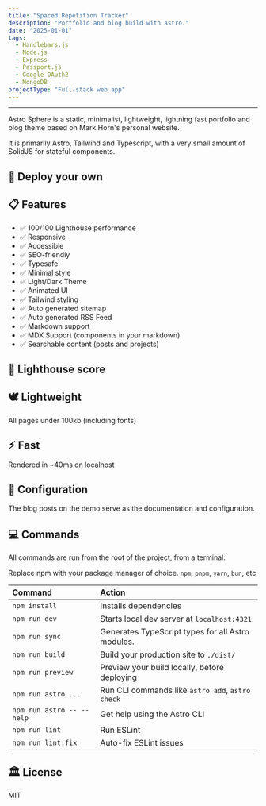 ```yaml
---
title: "Spaced Repetition Tracker"
description: "Portfolio and blog build with astro."
date: "2025-01-01"
tags:
  - Handlebars.js
  - Node.js
  - Express
  - Passport.js
  - Google OAuth2
  - MongoDB
projectType: "Full-stack web app"
---
```



---

<MdxPublicImage src="/projects/astro-sphere/astro-sphere.jpg" />

Astro Sphere is a static, minimalist, lightweight, lightning fast portfolio and blog theme based on Mark Horn's personal website.

It is primarily Astro, Tailwind and Typescript, with a very small amount of SolidJS for stateful components.

## 🚀 Deploy your own

<div class="flex gap-2">
  <a
    target="_blank"
    aria-label="Deploy with Vercel"
    href="https://vercel.com/new/clone?repository-url=https://github.com/markhorn-dev/astro-sphere"
  >
    <MdxPublicImage src="/projects/deploy_vercel.svg" />
  </a>
  <a
    target="_blank"
    aria-label="Deploy with Netlify"
    href="https://app.netlify.com/start/deploy?repository=https://github.com/markhorn-dev/astro-sphere"
  >
    <MdxPublicImage src="/projects/deploy_netlify.svg" />
  </a>
</div>

## 📋 Features

- ✅ 100/100 Lighthouse performance
- ✅ Responsive
- ✅ Accessible
- ✅ SEO-friendly
- ✅ Typesafe
- ✅ Minimal style
- ✅ Light/Dark Theme
- ✅ Animated UI
- ✅ Tailwind styling
- ✅ Auto generated sitemap
- ✅ Auto generated RSS Feed
- ✅ Markdown support
- ✅ MDX Support (components in your markdown)
- ✅ Searchable content (posts and projects)

## 💯 Lighthouse score

<MdxPublicImage src="/projects/astro-sphere/astro-sphere-lighthouse.jpg" />

## 🕊️ Lightweight

All pages under 100kb (including fonts)

## ⚡︎ Fast

Rendered in ~40ms on localhost

## 📄 Configuration

The blog posts on the demo serve as the documentation and configuration.

## 💻 Commands

All commands are run from the root of the project, from a terminal:

Replace npm with your package manager of choice. `npm`, `pnpm`, `yarn`, `bun`, etc

| Command                   | Action                                            |
| :------------------------ | :------------------------------------------------ |
| `npm install`             | Installs dependencies                             |
| `npm run dev`             | Starts local dev server at `localhost:4321`       |
| `npm run sync`            | Generates TypeScript types for all Astro modules. |
| `npm run build`           | Build your production site to `./dist/`           |
| `npm run preview`         | Preview your build locally, before deploying      |
| `npm run astro ...`       | Run CLI commands like `astro add`, `astro check`  |
| `npm run astro -- --help` | Get help using the Astro CLI                      |
| `npm run lint`            | Run ESLint                                        |
| `npm run lint:fix`        | Auto-fix ESLint issues                            |

## 🏛️ License

MIT

